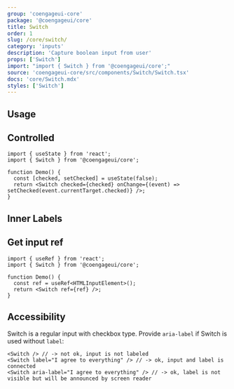 ```yaml
---
group: 'coengageui-core'
package: '@coengageui/core'
title: Switch
order: 1
slug: /core/switch/
category: 'inputs'
description: 'Capture boolean input from user'
props: ['Switch']
import: "import { Switch } from '@coengageui/core';"
source: 'coengageui-core/src/components/Switch/Switch.tsx'
docs: 'core/Switch.mdx'
styles: ['Switch']
---
```



## Usage

<Demo data={SwitchDemos.configurator} />

## Controlled

```tsx
import { useState } from 'react';
import { Switch } from '@coengageui/core';

function Demo() {
  const [checked, setChecked] = useState(false);
  return <Switch checked={checked} onChange={(event) => setChecked(event.currentTarget.checked)} />;
}
```

## Inner Labels

<Demo data={SwitchDemos.labels} />

## Get input ref

```tsx
import { useRef } from 'react';
import { Switch } from '@coengageui/core';

function Demo() {
  const ref = useRef<HTMLInputElement>();
  return <Switch ref={ref} />;
}
```

## Accessibility

Switch is a regular input with checkbox type. Provide `aria-label` if Switch is used without `label`:

```tsx
<Switch /> // -> not ok, input is not labeled
<Switch label="I agree to everything" /> // -> ok, input and label is connected
<Switch aria-label="I agree to everything" /> // -> ok, label is not visible but will be announced by screen reader
```
